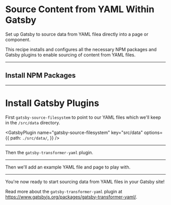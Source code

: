 # Source Content from YAML Within Gatsby

Set up Gatsby to source data from YAML filea directly into a page or component.

This recipe installs and configures all the necessary NPM packages and Gatsby plugins to enable sourcing of content from YAML files.

---

## Install NPM Packages

<NPMPackage name="gatsby-source-filesystem" />

<NPMPackage name="gatsby-transformer-yaml" />

---

# Install Gatsby Plugins

First `gatsby-source-filesystem` to point to our YAML files which we'll keep in the `/src/data` directory.

<GatsbyPlugin
  name="gatsby-source-filesystem"
  key="src/data"
  options={{
    path: `./src/data/`,
  }}
/>

---

Then the `gatsby-transformer-yaml` plugin.

<GatsbyPlugin name="gatsby-transformer-yaml" />

---

Then we'll add an example YAML file and page to play with.

<File
  path="src/pages/test-page.js"
  content="https://gist.githubusercontent.com/duffn/5c3d76ff15b373af191f0d46b8ed1ff6/raw/7f1f3426da4a050e6bf96b785e054984050e0000/test-page.js"
/>

<File
  path="src/data/test-data.yaml"
  content="https://gist.githubusercontent.com/duffn/5c3d76ff15b373af191f0d46b8ed1ff6/raw/f7d5d895aad9d7f647ae22f5f6a88d61255ae790/test-data-yaml.yaml"
/>

---

You're now ready to start sourcing data from YAML files in your Gatsby site!

Read more about the `gatsby-transformer-yaml` plugin at https://www.gatsbyjs.org/packages/gatsby-transformer-yaml/.
